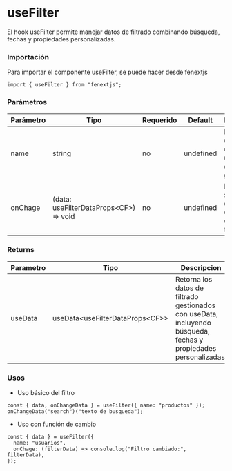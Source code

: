 # useFilter

El hook useFilter permite manejar datos de filtrado combinando búsqueda, fechas y propiedades personalizadas.

### Importación

Para importar el componente useFilter, se puede hacer desde fenextjs

```tsx copy
import { useFilter } from "fenextjs";
```

### Parámetros

| Parámetro | Tipo                                      | Requerido | Default   | Descripcion                                                   |
| --------- | ----------------------------------------- | --------- | --------- | ------------------------------------------------------------- |
| name      | string                                    | no        | undefined | Nombre único para el filtro, utilizado en el contexto global. |
| onChage   | (data: useFilterDataProps\<CF\>) =\> void | no        | undefined | Función que se ejecuta cuando cambian los datos del filtro.   |

### Returns

| Parametro | Tipo                                | Descripcion                                                                                                      |
| --------- | ----------------------------------- | ---------------------------------------------------------------------------------------------------------------- |
| useData   | useData\<useFilterDataProps\<CF\>\> | Retorna los datos de filtrado gestionados con useData, incluyendo búsqueda, fechas y propiedades personalizadas. |

### Usos

- Uso básico del filtro

```tsx copy
const { data, onChangeData } = useFilter({ name: "productos" });
onChangeData("search")("texto de busqueda");
```

- Uso con función de cambio

```tsx copy
const { data } = useFilter({
  name: "usuarios",
  onChage: (filterData) => console.log("Filtro cambiado:", filterData),
});
```
